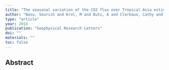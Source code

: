 ```yaml
---
title: "The seasonal variation of the CO2 flux over Tropical Asia estimated from GOSAT, CONTRAIL, and IASI"
author: "Basu, Sourish and Krol, M and Butz, A and Clerbaux, Cathy and Sawa, Y and Machida, T and Matsueda, H and Frankenberg, C and Hasekamp, OP and Aben, I"
type: "article"
year: 2014
publication: "Geophysical Research Letters"
doi: ""
materials: ""
toc: false
---
```


## Abstract

